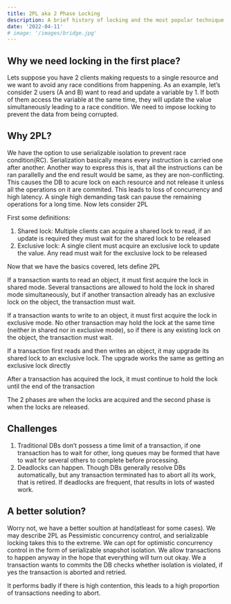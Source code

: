 ```yaml
---
title: 2PL aka 2 Phase Locking
description: A brief history of locking and the most popular technique used in DBs
date: '2022-04-11'
# image: '/images/bridge.jpg'
---
```


## Why we need locking in the first place?

Lets suppose you have 2 clients making requests to a single resource and we want to avoid any race conditions from happening. As an example, let’s consider 2 users (A and B) want to read and update a variable by 1. If both of them access the variable at the same time, they will update the value simultaneously leading to a race condition. We need to impose locking to prevent the data from being corrupted.

## Why 2PL?

We have the option to use serializable isolation to prevent race condition(RC). Serialization basically means every instruction is carried one after another. Another way to express this is, that all the instructions can be ran parallelly and the end result would be same, as they are non-conflicting. This causes the DB to acure lock on each resource and not release it unless all the operations on it are commited. This leads to loss of concurrency and high latency. A single high demanding task can pause the remaining operations for a long time.
Now lets consider 2PL

First some definitions:

1. Shared lock: Multiple clients can acquire a shared lock to read, if an update is required they must wait for the shared lock to be released
2. Exclusive lock: A single client must acquire an exclusive lock to update the value. Any read must wait for the exclusive lock to be released

Now that we have the basics covered, lets define 2PL

If a transaction wants to read an object, it must first acquire the lock in shared mode. Several transactions are allowed to hold the lock in shared mode simultaneously, but if another transaction already has an exclusive lock on the object, the transaction must wait.

If a transaction wants to write to an object, it must first acquire the lock in exclusive mode. No other transaction may hold the lock at the same time (neither in shared nor in exclusive mode), so if there is any existing lock on the object, the transaction must wait.

If a transaction first reads and then writes an object, it may upgrade its shared lock to an exclusive lock. The upgrade works the same as getting an exclusive lock directly

After a transaction has acquired the lock, it must continue to hold the lock until the end of the transaction

The 2 phases are when the locks are acquired and the second phase is when the locks are released.

## Challenges

1. Traditional DBs don’t possess a time limit of a transaction, if one transaction has to wait for other, long queues may be formed that have to wait for several others to complete before processing.
2. Deadlocks can happen. Though DBs generally resolve DBs automatically, but any transaction terminated has to abort all its work, that is retired. If deadlocks are frequent, that results in lots of wasted work.

## A better solution?

Worry not, we have a better soultion at hand(atleast for some cases). We may describe 2PL as Pessimistic concurrency control, and serializable locking takes this to the extreme. We can opt for optimistic concurrency control in the form of serializable snapshot isolation. We allow transactions to happen anyway in the hope that everything will turn out okay. We a transaction wants to commits the DB checks whether isolation is violated, if yes the transaction is aborted and retried.

It performs badly if there is high contention, this leads to a high proportion of transactions needing to abort.
